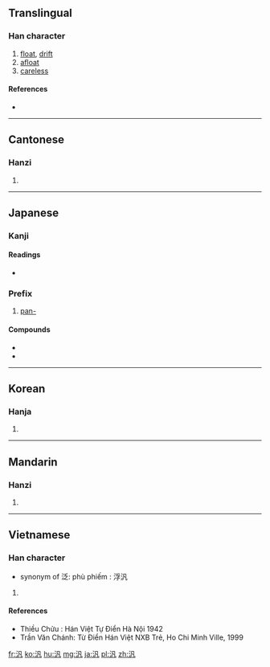 {{also|泛}}
==Translingual==

===Han character===
{{Han char|rn=85|rad=水|as=03|sn=6|four=3711<sub>0</sub>|canj=水竹弓戈 (EHNI)|ids=⿰[[氵]][[凡]]}}

# [[float]], [[drift]]
# [[afloat]]
# [[careless]]

====References====
* {{Han ref|kx=0604.150|dkj=17120|dj=0998.100|hdz=31553.020|uh=6C4E|ud=27726|bh=A6C6|bd=42694}}

----

==Cantonese==

===Hanzi===
{{yue-hanzi|jyut=[[faan3]], [[faan6]]|y=faan3, faan6}}

# {{defn|lang=yue|sort=水03}}

----

==Japanese==

===Kanji===
{{ja-kanji|grade=|rs=水03}}

====Readings====
* {{ja-readings|on=[[はん]] (han), [[ふう]] (fū), [[ほう]] (hō), [[ぶ]] (bu), [[ほん]] (hon)|kun=[[ただよう]] (tadayou), [[ひろい]] (hiroi)|nanori= [[ひろし]] (hiroshi), [[ひろ]] (hiro), [[みな]] (mina)}}

===Prefix===
{{ja-pos|k|prefix|hira=はん|rom=han-}}

# [[pan-]]

====Compounds====
* {{term|汎心論||tr={{l|ja|はんしんろん}}, [[hanshinron#Japanese|hanshinron]]|panpsychism|lang=ja}}
* {{l/ja|汎神論}}

----

==Korean==

===Hanja===
{{ko-hanja|hangeul=[[범]], [[봉]]|eumhun=|rv=beom, bong|mr=pŏm, pong|y=pem, pong}}

# {{defn|lang=ko|sort=水03}}

----

==Mandarin==

===Hanzi===
{{cmn-hanzi|pin=[[fàn]] ([[fan4]])|wg=fan<sup>4</sup>}}

# {{defn|lang=cmn|sort=水03}}

----

==Vietnamese==

===Han character===
{{vi-hantu|[[phiếm]]|rs=水03}}
* synonym of 泛: phù phiếm : 浮汎

# {{defn|lang=vi|sort=水03}}

====References====
* Thiều Chửu : Hán Việt Tự Điển  Hà Nội 1942
* Trần Văn Chánh: Từ Điển Hán Việt NXB Trẻ, Ho Chi Minh Ville, 1999

[[fr:汎]]
[[ko:汎]]
[[hu:汎]]
[[mg:汎]]
[[ja:汎]]
[[pl:汎]]
[[zh:汎]]